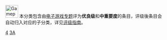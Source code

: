 {{empty category}}

[[Image:Gamepad.svg|40px]] 本分类包含由[[Wikipedia:电子游戏专题|电子游戏专题]]评为<span style="background-color: {{class/colour|GA}};">'''优良级'''</span>和<span style="background-color: {{importance/colour|Mid}};">'''中重要度'''</span>的条目，评级後条目会自动归入对应的子分类，详见[[Wikipedia:电子游戏专题/评级|评级指南]]。

[[Category:优良级电子游戏条目|4]]
[[Category:低重要度电子游戏条目|3A]]